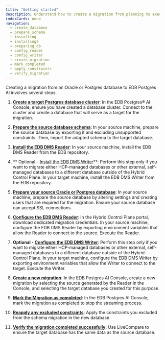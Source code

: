 ```yaml
---
title: "Getting started"
description: Understand how to create a migration from planning to execution.
indexCards: none
navigation:
  - create_database
  - prepare_schema
  - installing
  - installing2
  - preparing_db
  - config_reader
  - config_writer
  - create_migration
  - mark_completed
  - apply_constraints
  - verify_migration
---
```


Creating a migration from an Oracle or Postgres database to EDB Postgres AI involves several steps.

1.  **[Create a target Postgres database cluster](create_database)**: In the EDB Postgres® AI Console, ensure you have created a database cluster. Connect to the cluster and create a database that will serve as a target for the migration.

1.  **[Prepare the source database schema](prepare_schema)**: In your source machine, prepare the source database by exporting it and excluding unsupported constraints. Then, import the adapted schema to the target database.

1.  **[Install the EDB DMS Reader](installing)**: In your source machine, install the EDB DMS Reader from the EDB repository.

1.  ** Optional - [Install the EDB DMS Writer](installing2)**: Perform this step only if you want to migrate either HCP-managed databases or other external, self-managed databases to a different database outside of the Hybrid Control Plane. In your target machine, install the EDB DMS Writer from the EDB repository.

1.  **[Prepare your source Oracle or Postgres database](preparing_db)**: In your source machine, prepare the source database by altering settings and creating users that are required for the migration. Ensure your source database can accept SSL connections.

1.  **[Configure the EDB DMS Reader](config_reader)**: In the Hybrid Control Plane portal, download dedicated migration credentials. In your source machine, configure the EDB DMS Reader by exporting environment variables that allow the Reader to connect to the source. Execute the Reader.

1.  **Optional - [Configure the EDB DMS Writer](config_writer)**: Perform this step only if you want to migrate either HCP-managed databases or other external, self-managed databases to a different database outside of the Hybrid Control Plane. In your target machine, configure the EDB DMS Writer by exporting environment variables that allow the Writer to connect to the target. Execute the Writer.

1.  **[Create a new migration](create_migration)**: In the EDB Postgres AI Console, create a new migration by selecting the source generated by the Reader in the Console, and selecting the target database you created for this purpose.

1.  **[Mark the Migration as completed](mark_completed)**: In the EDB Postgres AI Console, mark the migration as completed to stop the streaming process.

1.  **[Reapply any excluded constraints](apply_constraints)**: Apply the constraints you excluded from the schema migration in the new database.

1.  **[Verify the migration completed successfully](verify_migration)**: Use LiveCompare to ensure the target database has the same data as the source database.
